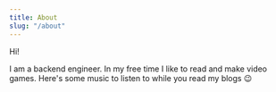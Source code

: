 ```yaml
---
title: About
slug: "/about"
---
```



Hi!

I am a backend engineer. In my free time I like to read and make video games.
Here's some music to listen to while you read my blogs 😉

<SpotifyPlayer
  uri="https://open.spotify.com/playlist/2FK6hduvM0sSAJoBT8JxEU?si=8uodnYPwR-WhNLUY2lpG2Q"
  size="large"
  theme="black"
  view="list"
/>